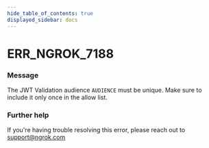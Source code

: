 ```yaml
---
hide_table_of_contents: true
displayed_sidebar: docs
---
```



# ERR_NGROK_7188

### Message

The JWT Validation audience `AUDIENCE` must be unique. Make sure to include it only once in the allow list.

### Further help

If you're having trouble resolving this error, please reach out to [support@ngrok.com](mailto:support@ngrok.com?subject=Help%20with%20ERR_NGROK_7188)

<ErrorDetails error="err_ngrok_7188" />
